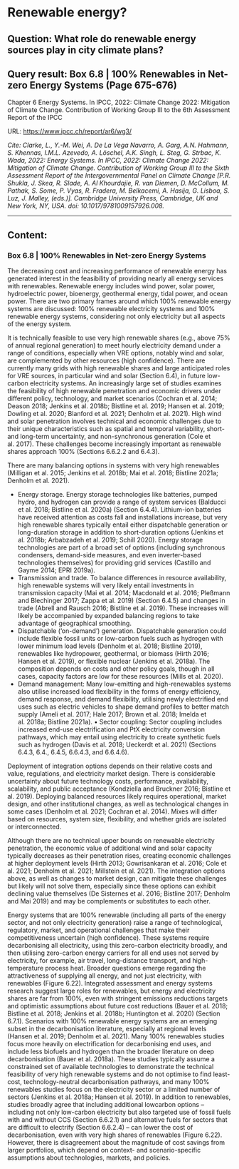 # Renewable energy?

## Question: What role do renewable energy sources play in city climate plans?

## Query result: Box 6.8 | 100% Renewables in Net-zero Energy Systems (Page 675-676)

Chapter 6 Energy Systems. In IPCC, 2022: Climate Change 2022: Mitigation of Climate Change. Contribution of Working Group III to the 6th Assessment Report of the IPCC

URL: [https://www.ipcc.ch/report/ar6/wg3/](https://www.ipcc.ch/report/ar6/wg3/)

*Cite: Clarke, L., Y.-M. Wei, A. De La Vega Navarro, A. Garg, A.N. Hahmann, S. Khennas, I.M.L. Azevedo, A. Löschel, A.K. Singh, L. Steg, G. Strbac, K. Wada, 2022: Energy Systems. In IPCC, 2022: Climate Change 2022: Mitigation of Climate Change. Contribution of Working Group III to the Sixth Assessment Report of the Intergovernmental Panel on Climate Change [P.R. Shukla, J. Skea, R. Slade, A. Al Khourdajie, R. van Diemen, D. McCollum, M. Pathak, S. Some, P. Vyas, R. Fradera, M. Belkacemi, A. Hasija, G. Lisboa, S. Luz, J. Malley, (eds.)]. Cambridge University Press, Cambridge, UK and New York, NY, USA. doi: 10.1017/9781009157926.008.*

---

## Content:

### Box 6.8 | 100% Renewables in Net-zero Energy Systems

The decreasing cost and increasing performance of renewable energy has generated interest in the feasibility of providing nearly all energy
services with renewables. Renewable energy includes wind power, solar power, hydroelectric power, bioenergy, geothermal energy, tidal
power, and ocean power. There are two primary frames around which 100% renewable energy systems are discussed: 100% renewable
electricity systems and 100% renewable energy systems, considering not only electricity but all aspects of the energy system.

It is technically feasible to use very high renewable shares (e.g., above 75% of annual regional generation) to meet hourly electricity
demand under a range of conditions, especially when VRE options, notably wind and solar, are complemented by other resources (high
confidence). There are currently many grids with high renewable shares and large anticipated roles for VRE sources, in particular wind
and solar (Section 6.4), in future low-carbon electricity systems. An increasingly large set of studies examines the feasibility of high
renewable penetration and economic drivers under different policy, technology, and market scenarios (Cochran et al. 2014; Deason
2018; Jenkins et al. 2018b; Bistline et al. 2019; Hansen et al. 2019; Dowling et al. 2020; Blanford et al. 2021; Denholm et al. 2021).
High wind and solar penetration involves technical and economic challenges due to their unique characteristics such as spatial and
temporal variability, short- and long-term uncertainty, and non-synchronous generation (Cole et al. 2017). These challenges become
increasingly important as renewable shares approach 100% (Sections 6.6.2.2 and 6.4.3).

There are many balancing options in systems with very high renewables (Milligan et al. 2015; Jenkins et al. 2018b; Mai et al. 2018;
Bistline 2021a; Denholm et al. 2021).

 - Energy storage. Energy storage technologies like batteries, pumped hydro, and hydrogen can provide a range of system
services (Balducci et al. 2018; Bistline et al. 2020a) (Section 6.4.4). Lithium-ion batteries have received attention as costs fall and
installations increase, but very high renewable shares typically entail either dispatchable generation or long-duration storage in
addition to short-duration options (Jenkins et al. 2018b; Arbabzadeh et al. 2019; Schill 2020). Energy storage technologies are
part of a broad set of options (including synchronous condensers, demand-side measures, and even inverter-based technologies
themselves) for providing grid services (Castillo and Gayme 2014; EPRI 2019a).
 - Transmission and trade. To balance differences in resource availability, high renewable systems will very likely entail investments
in transmission capacity (Mai et al. 2014; Macdonald et al. 2016; Pleßmann and Blechinger 2017; Zappa et al. 2019) (Section 6.4.5)
and changes in trade (Abrell and Rausch 2016; Bistline et al. 2019). These increases will likely be accompanied by expanded
balancing regions to take advantage of geographical smoothing.
 - Dispatchable (‘on-demand’) generation. Dispatchable generation could include flexible fossil units or low-carbon fuels such
as hydrogen with lower minimum load levels (Denholm et al. 2018; Bistline 2019), renewables like hydropower, geothermal, or
biomass (Hirth 2016; Hansen et al. 2019), or flexible nuclear (Jenkins et al. 2018a). The composition depends on costs and other
policy goals, though in all cases, capacity factors are low for these resources (Mills et al. 2020).
 - Demand management: Many low-emitting and high-renewables systems also utilise increased load flexibility in the forms of
energy efficiency, demand response, and demand flexibility, utilising newly electrified end uses such as electric vehicles to shape
demand profiles to better match supply (Ameli et al. 2017; Hale 2017; Brown et al. 2018; Imelda et al. 2018a; Bistline 2021a).
• Sector coupling: Sector coupling includes increased end-use electrification and PtX electricity conversion pathways, which may
entail using electricity to create synthetic fuels such as hydrogen (Davis et al. 2018; Ueckerdt et al. 2021) (Sections 6.4.3, 6.4.,
6.4.5, 6.6.4.3, and 6.6.4.6).

Deployment of integration options depends on their relative costs and value, regulations, and electricity market design. There is
considerable uncertainty about future technology costs, performance, availability, scalability, and public acceptance (Kondziella and
Bruckner 2016; Bistline et al. 2019). Deploying balanced resources likely requires operational, market design, and other institutional
changes, as well as technological changes in some cases (Denholm et al. 2021; Cochran et al. 2014). Mixes will differ based on
resources, system size, flexibility, and whether grids are isolated or interconnected.

Although there are no technical upper bounds on renewable electricity penetration, the economic value of additional wind and
solar capacity typically decreases as their penetration rises, creating economic challenges at higher deployment levels (Hirth 2013;
Gowrisankaran et al. 2016; Cole et al. 2021; Denholm et al. 2021; Millstein et al. 2021). The integration options above, as well as changes
to market design, can mitigate these challenges but likely will not solve them, especially since these options can exhibit declining value
themselves (De Sisternes et al. 2016; Bistline 2017; Denholm and Mai 2019) and may be complements or substitutes to each other.

Energy systems that are 100% renewable (including all parts of the energy sector, and not only electricity generation) raise a range
of technological, regulatory, market, and operational challenges that make their competitiveness uncertain (high confidence).
These systems require decarbonising all electricity, using this zero-carbon electricity broadly, and then utilising zero-carbon energy
carriers for all end uses not served by electricity, for example, air travel, long-distance transport, and high-temperature process heat.
Broader questions emerge regarding the attractiveness of supplying all energy, and not just electricity, with renewables (Figure 6.22).
Integrated assessment and energy systems research suggest large roles for renewables, but energy and electricity shares are far from
100%, even with stringent emissions reductions targets and optimistic assumptions about future cost reductions (Bauer et al. 2018;
Bistline et al. 2018; Jenkins et al. 2018b; Huntington et al. 2020) (Section 6.7.1). Scenarios with 100% renewable energy systems
are an emerging subset in the decarbonisation literature, especially at regional levels (Hansen et al. 2019; Denholm et al. 2021).
Many 100% renewables studies focus more heavily on electrification for decarbonising end uses, and include less biofuels and
hydrogen than the broader literature on deep decarbonisation (Bauer et al. 2018a). These studies typically assume a constrained set of
available technologies to demonstrate the technical feasibility of very high renewable systems and do not optimise to find least-cost,
technology-neutral decarbonisation pathways, and many 100% renewables studies focus on the electricity sector or a limited number
of sectors (Jenkins et al. 2018a; Hansen et al. 2019). In addition to renewables, studies broadly agree that including additional lowcarbon
options – including not only low-carbon electricity but also targeted use of fossil fuels with and without CCS (Section 6.6.2.1)
and alternative fuels for sectors that are difficult to electrify (Section 6.6.2.4) – can lower the cost of decarbonisation, even with very
high shares of renewables (Figure 6.22). However, there is disagreement about the magnitude of cost savings from larger portfolios,
which depend on context- and scenario-specific assumptions about technologies, markets, and policies.


